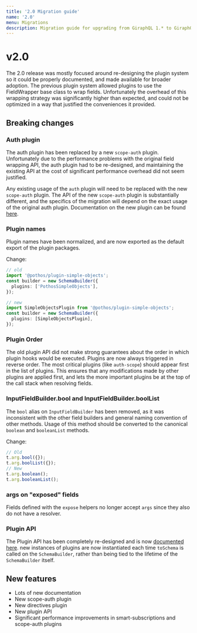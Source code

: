 ```yaml
---
title: '2.0 Migration guide'
name: '2.0'
menu: Migrations
description: Migration guide for upgrading from GiraphQL 1.* to GiraphQL 2.0
---
```





# v2.0

The 2.0 release was mostly focused around re-designing the plugin system so it could be properly
documented, and made available for broader adoption. The previous plugin system allowed plugins to
use the FieldWrapper base class to wrap fields. Unfortunately the overhead of this wrapping strategy
was significantly higher than expected, and could not be optimized in a way that justified the
conveniences it provided.

## Breaking changes

### Auth plugin

The auth plugin has been replaced by a new `scope-auth` plugin. Unfortunately due to the performance
problems with the original field wrapping API, the auth plugin had to be re-designed, and
maintaining the existing API at the cost of significant performance overhead did not seem justified.

Any existing usage of the `auth` plugin will need to be replaced with the new `scope-auth` plugin.
The API of the new `scope-auth` plugin is substantially different, and the specifics of the
migration will depend on the exact usage of the original auth plugin. Documentation on the new
plugin can be found [here](../plugins/scope-auth).

### Plugin names

Plugin names have been normalized, and are now exported as the default export of the plugin
packages.

Change:

```typescript
// old
import '@pothos/plugin-simple-objects';
const builder = new SchemaBuilder({
  plugins: ['PothosSimpleObjects'],
});

// new
import SimpleObjectsPlugin from '@pothos/plugin-simple-objects';
const builder = new SchemaBuilder({
  plugins: [SimpleObjectsPlugin],
});
```

### Plugin Order

The old plugin API did not make strong guarantees about the order in which plugin hooks would be
executed. Plugins are now always triggered in reverse order. The most critical plugins \(like
`auth-scope`\) should appear first in the list of plugins. This ensures that any modifications made
by other plugins are applied first, and lets the more important plugins be at the top of the call
stack when resolving fields.

### InputFieldBuilder.bool and InputFieldBuilder.boolList

The `bool` alias on `InputFieldBuilder` has been removed, as it was inconsistent with the other
field builders and general naming convention of other methods. Usage of this method should be
converted to the canonical `boolean` and `booleanList` methods.

Change:

```typescript
// Old
t.arg.bool({});
t.arg.boolList({});
// New
t.arg.boolean();
t.arg.booleanList();
```

### args on "exposed" fields

Fields defined with the `expose` helpers no longer accept `args` since they also do not have a
resolver.

### Plugin API

The Plugin API has been completely re-designed and is now
[documented here](../guide/writing-plugins). new instances of plugins are now instantiated each
time `toSchema` is called on the `SchemaBuilder`, rather than being tied to the lifetime of the
`SchemaBuilder` itself.

## New features

- Lots of new documentation
- New scope-auth plugin
- New directives plugin
- New plugin API
- Significant performance improvements in smart-subscriptions and scope-auth plugins

